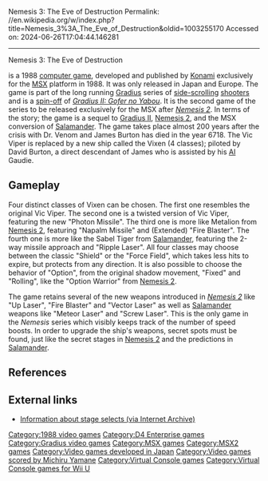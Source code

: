 Nemesis 3: The Eve of Destruction
Permalink: //en.wikipedia.org/w/index.php?title=Nemesis_3%3A_The_Eve_of_Destruction&oldid=1003255170
Accessed on: 2024-06-26T17:04:44.146281



------
Nemesis 3: The Eve of Destruction
{{Infobox video game
|title = Nemesis 3: The Eve of Destruction
|image = Gofer episode2.jpg
|caption = 
|developer = [[Konami]]
|publisher = Konami
|composer = [[Michiru Yamane]]<br>Kazuhiko Uehara<br>Motoaki Furukawa<br>Yukie Morimoto<br>Masahiro Ikariko
|series=''[[Gradius]]''
|released = {{vgrelease|JP|January 27, 1989<ref>{{cite web|url=http://www.mobygames.com/game/msx/nemesis-3-the-eve-of-destruction/release-info|title=Nemesis 3: The Eve of Destruction (1987) MSX release dates|publisher=[[MobyGames]]|accessdate=27 January 2013}}</ref>}}{{vgrelease|EU|1988<ref>{{cite web|url=https://www.gamefaqs.com/msx/917744-nemesis-3/images/190479|title=Nemesis 3 Box Shot for MSX - GameFAQs|publisher=[[GameFAQs]]|accessdate=2 January 2018}}</ref>}}
|genre = [[Shoot 'em up]]
|modes = [[Single-player video game|Single-player]]
|platforms = [[MSX]]
}}

{{nihongo|'''''Nemesis 3: The Eve of Destruction'''''|ゴーファーの{{ruby|野望|やぼう}}エピソードII|Gōfā no Yabō Episōdo Tsū|Gofer's Ambition Episode II}} is a 1988 [[computer game]], developed and published by [[Konami]] exclusively for the [[MSX]] platform in 1988. It was only released in Japan and Europe. The game is part of the long running [[Gradius]] series of [[Side-scrolling video game|side-scrolling]] [[shoot 'em up|shooters]] and is a [[Spin-off (media)|spin-off]] of ''[[Gradius II: Gofer no Yabou]]''. It is the second game of the series to be released exclusively for the MSX after ''[[Nemesis 2 (MSX)|Nemesis 2]]''. In terms of the story; the game is a sequel to [[Gradius II]], [[Nemesis 2 (MSX)|Nemesis 2]], and the MSX conversion of [[Salamander (video game)|Salamander]]. The game takes place almost 200 years after the crisis with Dr. Venom and James Burton has died in the year 6718. The Vic Viper is replaced by a new ship called the Vixen (4 classes); piloted by David Burton, a direct descendant of James who is assisted by his [[AI]] Gaudie.

==Gameplay==
Four distinct classes of Vixen can be chosen. The first one resembles the original Vic Viper. The second one is a twisted version of Vic Viper, featuring the new "Photon Missile". The third one is more like Metalion from [[Nemesis 2 (MSX)|Nemesis 2]], featuring "Napalm Missile" and (Extended) "Fire Blaster". The fourth one is more like the Sabel Tiger from [[Salamander (video game)|Salamander]], featuring the 2-way missile approach and "Ripple Laser". All four classes may choose between the classic "Shield" or the "Force Field", which takes less hits to expire, but protects from any direction. It is also possible to choose the behavior of "Option", from the original shadow movement, "Fixed" and "Rolling", like the "Option Warrior" from [[Nemesis 2 (MSX)|Nemesis 2]].

The game retains several of the new weapons introduced in ''[[Nemesis 2 (MSX)|Nemesis 2]]'' like "Up Laser", "Fire Blaster" and "Vector Laser" as well as [[Salamander (video game)|Salamander]] weapons like "Meteor Laser" and "Screw Laser". This is the only game in the ''Nemesis'' series which visibly keeps track of the number of speed boosts. In order to upgrade the ship's weapons, secret spots must be found, just like the secret stages in [[Nemesis 2 (MSX)|Nemesis 2]] and the predictions in [[Salamander (video game)|Salamander]].

==References==
{{Reflist}}

==External links==
*[https://web.archive.org/web/20080210072010/http://dynamo.geol.msu.ru/msx/nemesis3.html Information about stage selects (via Internet Archive)]

{{Gradius series}}
{{Authority control}}

[[Category:1988 video games]]
[[Category:D4 Enterprise games]]
[[Category:Gradius video games]]
[[Category:MSX games]]
[[Category:MSX2 games]]
[[Category:Video games developed in Japan]]
[[Category:Video games scored by Michiru Yamane]]
[[Category:Virtual Console games]]
[[Category:Virtual Console games for Wii U]]


{{scroll-shooter-videogame-stub}}